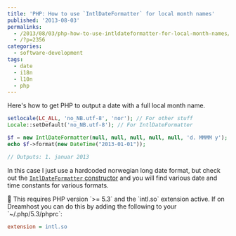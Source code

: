 ---
title: 'PHP: How to use `IntlDateFormatter` for local month names'
published: '2013-08-03'
permalinks:
  - /2013/08/03/php-how-to-use-intldateformatter-for-local-month-names/
  - /?p=2356
categories:
  - software-development
tags:
  - date
  - i18n
  - l10n
  - php
---

Here's how to get PHP to output a date with a full local month name.

```php
setlocale(LC_ALL, 'no_NB.utf-8', 'nor'); // For other stuff
Locale::setDefault('no_NB.utf-8'); // For IntlDateFormatter

$f = new IntlDateFormatter(null, null, null, null, null, 'd. MMMM y');
echo $f->format(new DateTime("2013-01-01"));

// Outputs: 1. januar 2013
```

In this case I just use a hardcoded norwegian long date format, but check out the [`IntlDateFormatter` constructor](http://php.net/manual/en/intldateformatter.create.php) and you will find various date and time constants for various formats.

<Note>
  📝 This requires PHP version `>= 5.3` and the `intl.so` extension active. If on
  Dreamhost you can do this by adding the following to your `~/.php/5.3/phprc`:

```ini
extension = intl.so
```

</Note>
